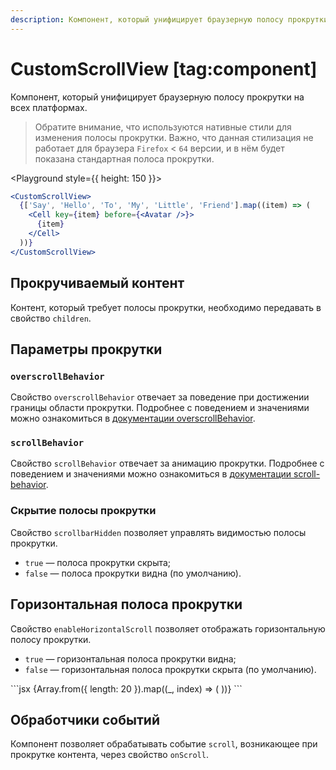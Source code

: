 ```yaml
---
description: Компонент, который унифицирует браузерную полосу прокрутки на всех платформах.
---
```


<Overview group="utils">

# CustomScrollView [tag:component]

Компонент, который унифицирует браузерную полосу прокрутки на всех платформах.

</Overview>

> Обратите внимание, что используются нативные стили для изменения полосы прокрутки.
> Важно, что данная стилизация не работает для браузера `Firefox` < `64` версии,
> и в нём будет показана стандартная полоса прокрутки.

<Playground style={{ height: 150 }}>
  ```jsx
  <CustomScrollView>
    {['Say', 'Hello', 'To', 'My', 'Little', 'Friend'].map((item) => (
      <Cell key={item} before={<Avatar />}>
        {item}
      </Cell>
    ))}
  </CustomScrollView>
  ```
</Playground>

## Прокручиваемый контент

Контент, который требует полосы прокрутки, необходимо передавать в свойство `children`.

## Параметры прокрутки

### `overscrollBehavior`

Свойство `overscrollBehavior` отвечает за поведение при достижении границы области прокрутки.
Подробнее с поведением и значениями можно ознакомиться в [документации overscrollBehavior](https://developer.mozilla.org/ru/docs/Web/CSS/overscroll-behavior).

### `scrollBehavior`

Свойство `scrollBehavior` отвечает за анимацию прокрутки.
Подробнее с поведением и значениями можно ознакомиться в [документации scroll-behavior](https://developer.mozilla.org/ru/docs/Web/CSS/scroll-behavior).

### Скрытие полосы прокрутки

Свойство `scrollbarHidden` позволяет управлять видимостью полосы прокрутки.

- `true` — полоса прокрутки скрыта;
- `false` — полоса прокрутки видна (по умолчанию).

## Горизонтальная полоса прокрутки

Свойство `enableHorizontalScroll` позволяет отображать горизонтальную полосу прокрутки.

- `true` — горизонтальная полоса прокрутки видна;
- `false` — горизонтальная полоса прокрутки скрыта (по умолчанию).

<Playground>
  ```jsx
  <CustomScrollView enableHorizontalScroll>
    <Flex gap="m" noWrap>
      {Array.from({ length: 20 }).map((_, index) => (
        <Avatar key={index} size={56} />
      ))}
    </Flex>
  </CustomScrollView>
  ```
</Playground>

## Обработчики событий

Компонент позволяет обрабатывать событие `scroll`, возникающее при прокрутке контента, через свойство `onScroll`.
